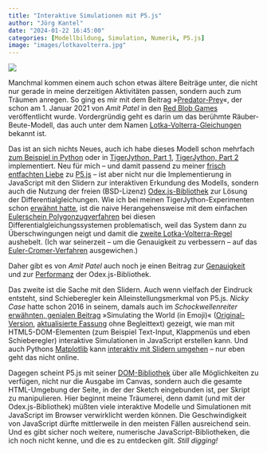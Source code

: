 ```yaml
---
title: "Interaktive Simulationen mit P5.js"
author: "Jörg Kantel"
date: "2024-01-22 16:45:00"
categories: [Modellbildung, Simulation, Numerik, P5.js]
image: "images/lotkavolterra.jpg"
---
```


[![](images/lotkavolterra-b.jpg)](https://www.redblobgames.com/dynamics/predator-prey/)

Manchmal kommen einem auch schon etwas ältere Beiträge unter, die nicht nur gerade in meine derzeitigen Aktivitäten passen, sondern auch zum Träumen anregen. So ging es mir mit dem Beitrag »[Predator-Prey](https://www.redblobgames.com/dynamics/predator-prey/)«, der schon am 1. Januar 2021 von *Amit Patel* in den  [Red Blob Games](https://www.redblobgames.com/) veröffentlicht wurde. Vordergründig geht es darin um das berühmte Räuber-Beute-Modell, das auch unter dem Namen [Lotka-Volterra-Gleichungen](https://de.wikipedia.org/wiki/Lotka-Volterra-Gleichungen) bekannt ist.

Das ist an sich nichts Neues, auch ich habe dieses Modell schon mehrfach [zum Beispiel in Python](http://blog.schockwellenreiter.de/2020/03/2020033001.html) oder in [TigerJython, Part 1](http://blog.schockwellenreiter.de/2021/02/2021022701.html), [TigerJython, Part 2](http://blog.schockwellenreiter.de/2021/02/2021022802.html) implementiert. Neu für mich -- und damit passend zu meiner [frisch entfachten Liebe](https://kantel.github.io/posts/2024011703_p5js_tuts/) zu [P5.js](http://cognitiones.kantel-chaos-team.de/programmierung/creativecoding/processing/p5js.html) -- ist aber nicht nur die Implementierung in JavaScript mit den Slidern zur interaktiven Erkundung des Modells, sondern auch die Nutzung der freien (BSD-Lizenz) [Odex.js-Bibliothek](https://github.com/littleredcomputer/odex-js) zur Lösung der Differentialgleichungen. Wie ich bei meinen TigerJython-Experimenten schon [erwähnt hatte](http://blog.schockwellenreiter.de/2021/02/2021022701.html), ist die naive Herangehensweise mit dem einfachen [Eulerschein Polygonzugverfahren](https://de.wikipedia.org/wiki/Explizites_Euler-Verfahren) bei diesen Differentialgleichungssystemen problematisch, weil das System dann zu Überschwingungen neigt und damit die [zweite Lotka-Volterra-Regel](https://de.wikipedia.org/wiki/Lotka-Volterra-Regeln#Zweite_Lotka-Volterra-Regel) aushebelt. (Ich war seinerzeit -- um die Genauigkeit zu verbessern -- auf das [Euler-Cromer-Verfahren](https://en.wikipedia.org/wiki/Semi-implicit_Euler_method) ausgewichen.)

Daher gibt es von *Amit Patel* auch noch je einen Beitrag zur [Genauigkeit](https://www.redblobgames.com/dynamics/predator-prey/implementation/accuracy.html) und zur [Performanz](https://www.redblobgames.com/dynamics/predator-prey/implementation/performance.html) der Odex.js-Bibliothek.

Das zweite ist die Sache mit den Slidern. Auch wenn vielfach der Eindruck entsteht, sind Schieberegler kein Alleinstellungsmerkmal von P5.js. *Nicky Case* hatte schon 2016 in seinem, damals auch im *Schockwellenreiter* [erwähnten, genialen Beitrag](http://blog.schockwellenreiter.de/2018/05/2018052202.html) »Simulating the World (in Emoji)« ([Original-Version](https://ncase.me/simulating/index_old.html), [aktualisierte Fassung](https://ncase.me/sim/) ohne Begleittext) gezeigt, wie man mit HTML5-DOM-Elementen (zum Beispiel Text-Input, Klappmenüs und eben Schieberegler) interaktive Simulationen in JavaScript erstellen kann. Und auch Pythons [Matplotlib](http://cognitiones.kantel-chaos-team.de/programmierung/python/matplotlib.html) kann [interaktiv mit Slidern umgehen](https://kantel.github.io/posts/2023041904_spyder_slider/) -- nur eben geht das nicht online.

Dagegen scheint P5.js mit seiner [DOM-Bibliothek](https://p5js.org/reference/#group-DOM) über alle Möglichkeiten zu verfügen, nicht nur die Ausgabe im Canvas, sondern auch die gesamte HTML-Umgebung der Seite, in der der Sketch eingebunden ist, per Skript zu manipulieren. Hier beginnt meine Träumerei, denn damit (und mit der Odex.js-Bibliothek) müßten viele interaktive Modelle und Simulationen mit JavaScript im Browser verwirklicht werden können. Die Geschwindigkeit von JavaScript dürfte mittlerweile in den meisten Fällen ausreichend sein. Und es gibt sicher noch weitere, numerische JavaScript-Bibliotheken, die ich noch nicht kenne, und die es zu entdecken gilt. *Still digging!*